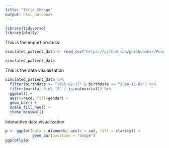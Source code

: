 ```yaml
---
title: "Title Change"
output: html_notebook
---
```


```r
library(tidyverse)
library(plotly)
```


This is the import process:

```r
simulated_patient_data <- read_csv("https://github.com/philbowsher/Foundation-of-the-R-Workflow-workshop-2019-09-06/raw/master/Examples/data/simulated_patient_data.csv")

simulated_patient_data
```

This is the data visualization

```r
simulated_patient_data %>%
  filter(birthdate >= "1965-02-17" & birthdate <= "2020-11-09") %>%
  filter(marital %in% "S" | is.na(marital)) %>%
  ggplot() +
  aes(x=race, fill=gender) +
  geom_bar() +
  scale_fill_hue() +
  theme_minimal()
```

Interactive data visualization

```r

p <- ggplot(data = diamonds, aes(x = cut, fill = clarity)) +
            geom_bar(position = "dodge")
ggplotly(p)
```

